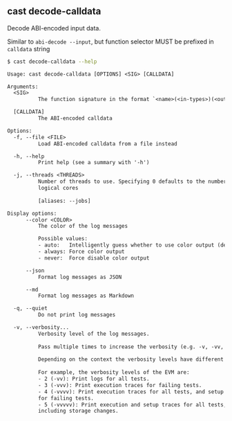 ## cast decode-calldata

Decode ABI-encoded input data.

Similar to `abi-decode --input`, but function selector MUST be prefixed in
`calldata` string

```bash
$ cast decode-calldata --help
```

```txt
Usage: cast decode-calldata [OPTIONS] <SIG> [CALLDATA]

Arguments:
  <SIG>
          The function signature in the format `<name>(<in-types>)(<out-types>)`

  [CALLDATA]
          The ABI-encoded calldata

Options:
  -f, --file <FILE>
          Load ABI-encoded calldata from a file instead

  -h, --help
          Print help (see a summary with '-h')

  -j, --threads <THREADS>
          Number of threads to use. Specifying 0 defaults to the number of
          logical cores
          
          [aliases: --jobs]

Display options:
      --color <COLOR>
          The color of the log messages

          Possible values:
          - auto:   Intelligently guess whether to use color output (default)
          - always: Force color output
          - never:  Force disable color output

      --json
          Format log messages as JSON

      --md
          Format log messages as Markdown

  -q, --quiet
          Do not print log messages

  -v, --verbosity...
          Verbosity level of the log messages.
          
          Pass multiple times to increase the verbosity (e.g. -v, -vv, -vvv).
          
          Depending on the context the verbosity levels have different meanings.
          
          For example, the verbosity levels of the EVM are:
          - 2 (-vv): Print logs for all tests.
          - 3 (-vvv): Print execution traces for failing tests.
          - 4 (-vvvv): Print execution traces for all tests, and setup traces
          for failing tests.
          - 5 (-vvvvv): Print execution and setup traces for all tests,
          including storage changes.
```